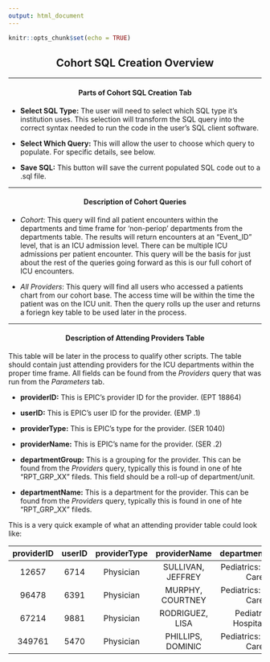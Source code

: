 ```yaml
---
output: html_document
---
```


```r
knitr::opts_chunk$set(echo = TRUE)
```


<h2 style="text-align: center;"> Cohort SQL Creation Overview</h2>


--------------------------------------------------------------------------------------------------------------------------------------------------------

<h4 style="text-align: center;font-weight: bold;"> Parts of Cohort SQL Creation Tab </h4>

- **Select SQL Type:** The user will need to select which SQL type it's institution uses. This selection will transform the SQL query into the correct syntax needed to run the code in the user's SQL client software. 

- **Select Which Query:** This will allow the user to choose which query to populate. For specific details, see below.

- **Save SQL:** This button will save the current populated SQL code out to a .sql file.

--------------------------------------------------------------------------------------------------------------------------------------------------------

<h4 style="text-align: center;font-weight: bold;"> Description of Cohort Queries </h4>



- _Cohort_: This query will find all patient encounters within the departments and time frame for 'non-periop' departments from the departments table. The results will return encounters at an "Event_ID" level, that is an ICU admission level. There can be multiple ICU admissions per patient encounter. This query will be the basis for just about the rest of the queries going forward as this is our full cohort of ICU encounters. 
    
- _All Providers_: This query will find all users who accessed a patients chart from our cohort base. The access time will be within the time the patient was on the ICU unit. Then the query rolls up the user and returns a foriegn key table to be used later in the process. 
    


--------------------------------------------------------------------------------------------------------------------------------------------------------

<h4 style="text-align: center;font-weight: bold;"> Description of Attending Providers Table </h4>

This table will be later in the process to qualify other scripts. The table should contain just attending providers for the ICU departments within the proper time frame. All fields can be found from the _Providers_ query that was run from the *Parameters* tab.

- **providerID:** This is EPIC's provider ID for the provider. (EPT 18864)

- **userID:** This is EPIC's user ID for the provider. (EMP .1)

- **providerType:** This is EPIC's type for the provider. (SER 1040)

- **providerName:** This is EPIC's name for the provider. (SER .2)

- **departmentGroup:** This is a grouping for the provider. This can be found from the _Providers_ query, typically this is found in one of hte "RPT_GRP_XX" fileds. This field should be a roll-up of department/unit. 

- **departmentName:** This is a department for the provider. This can be found from the _Providers_ query, typically this is found in one of hte "RPT_GRP_XX" fileds. 

This is a very quick example of what an attending provider table could look like:

| **providerID** | **userID** | **providerType** | **providerName** | **departmentGroup** | **departmentName** |
|:---:|:---:|:---:|:---:|:---:|:---:|
| 12657 | 6714 | Physician | SULLIVAN, JEFFREY | Pediatrics: Critical Care | IP PEDS SEDATION |
| 96478 | 6391 | Physician | MURPHY, COURTNEY | Pediatrics: Critical Care | PEDS SEDATION |
| 67214 | 9881 | Physician | RODRIGUEZ, LISA | Pediatrics: Hospitalists | 49300 |
| 349761 | 5470 | Physician | PHILLIPS, DOMINIC | Pediatrics: Critical Care | PEDS CARDIOLOGY |
